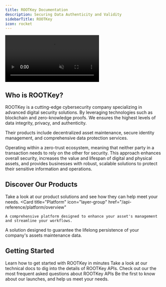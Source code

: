 ```yaml
---
title: ROOTKey Documentation
description: Securing Data Authenticity and Validity
sidebarTitle: ROOTKey
icon: rocket
--- 
```



<video
  autoPlay
  muted
  loop
  playsInline
  className="w-full aspect-video hidden dark:block"
  src="https://www.media.notcybersec.com/docs/Main.mp4"
/>
<video
  autoPlay
  muted
  loop
  playsInline
  className="w-full aspect-video block dark:hidden"
  src="https://www.media.notcybersec.com/docs/MainWhite.mp4"
/>

## Who is ROOTKey?
ROOTKey is a cutting-edge cybersecurity company specializing in advanced digital security solutions. By leveraging technologies such as blockchain and zero-knowledge proofs. We ensures the highest levels of data integrity, privacy, and authenticity. 

Their products include decentralized asset maintenance, secure identity management, and comprehensive data protection services.

Operating within a zero-trust ecosystem, meaning that neither party in a transaction needs to rely on the other for security. This approach enhances overall security, increases the value and lifespan of digital and physical assets, and provides businesses with robust, scalable solutions to protect their sensitive information and operations.
## Discover Our Products
Take a look at our product solutions and see how they can help meet your needs.
<CardGroup cols={2}>
  <Card
    title="Platform"
    icon="layer-group"
    href="/api-reference/platform/overview"
  >
    A comprehensive platform designed to enhance your asset's management and streamline your workflows. 
  </Card>
  <Card
    title="DAMC"
    icon="wind-turbine"
    href="/api-reference/damc/overview"
  >
    A solution designed to guarantee the lifelong persistence of your company's assets maintenance data.
  </Card>
</CardGroup>

## Getting Started

<CardGroup cols={2}>
  <Card
    title="Quickstart"
    icon="play"
    href="/pages/overview"
  >
    Learn how to get started with ROOTKey in minutes
  </Card>
  <Card
    title="API References"
    icon="book-open-cover"
    href="/api-reference/overview"
  >
    Take a look at our technical docs to dig into the details of ROOTKey APIs.
  </Card>
  <Card
    title="FAQ"
    icon="Map"
    target="_blank"
    href="/pages/faq"
  >
    Check out our the most frequent asked questions about ROOTKey APIs
  </Card>
  <Card
    title="Join Our Comunity"
    icon="whatsapp"
    target="_blank"
    href="https://chat.whatsapp.com/IHM2Grue6sW4Wb6S8OLFNb"
  >
    Be the first to know about our launches, and help us meet your needs. 
  </Card>
</CardGroup>
